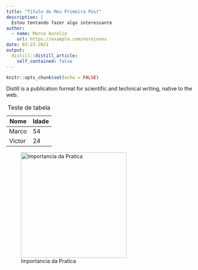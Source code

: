 ```yaml
---
title: "Titulo do Meu Primeiro Post"
description: |
  Estou tentando fazer algo interessante
author:
  - name: Marco Aurelio
    url: https://example.com/norajones
date: 03-23-2021
output:
  distill::distill_article:
    self_contained: false
---
```


```r
knitr::opts_chunk$set(echo = FALSE)
```

Distill is a publication format for scientific and technical writing, native to the web.

| Nome   | Idade |
|--------|-------|
| Marco  | 54    |
| Victor | 24    |

: Teste de tabela

![Importancia da Pratica](images/apenas%20teoria-01.PNG){width="285"}
